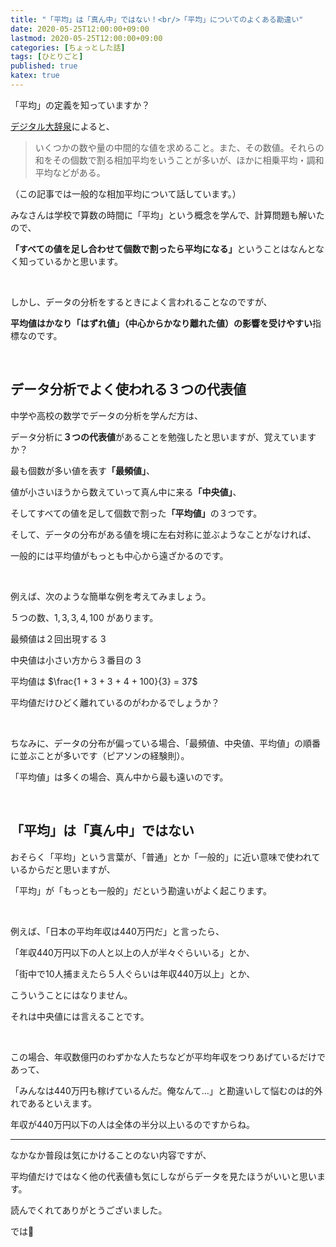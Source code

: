 ```yaml
---
title: "「平均」は「真ん中」ではない！<br/>「平均」についてのよくある勘違い"
date: 2020-05-25T12:00:00+09:00
lastmod: 2020-05-25T12:00:00+09:00
categories: [ちょっとした話]
tags: [ひとりごと]
published: true
katex: true
---
```


「平均」の定義を知っていますか？

[デジタル大辞泉](https://kotobank.jp/word/%E5%B9%B3%E5%9D%87-23195#E3.83.87.E3.82.B8.E3.82.BF.E3.83.AB.E5.A4.A7.E8.BE.9E.E6.B3.89)によると、

> いくつかの数や量の中間的な値を求めること。また、その数値。それらの和をその個数で割る相加平均をいうことが多いが、ほかに相乗平均・調和平均などがある。

（この記事では一般的な相加平均について話しています。）

<!--more-->

みなさんは学校で算数の時間に「平均」という概念を学んで、計算問題も解いたので、

<strong>「すべての値を足し合わせて個数で割ったら平均になる」</strong>ということはなんとなく知っているかと思います。

<br/>

しかし、データの分析をするときによく言われることなのですが、

**平均値はかなり「はずれ値」（中心からかなり離れた値）の影響を受けやすい**指標なのです。

<br/>

## データ分析でよく使われる３つの代表値

中学や高校の数学でデータの分析を学んだ方は、

データ分析に**３つの代表値**があることを勉強したと思いますが、覚えていますか？

最も個数が多い値を表す<strong>「最頻値」</strong>、

値が小さいほうから数えていって真ん中に来る<strong>「中央値」</strong>、

そしてすべての値を足して個数で割った<strong>「平均値」</strong>の３つです。

そして、データの分布がある値を境に左右対称に並ぶようなことがなければ、

一般的には平均値がもっとも中心から遠ざかるのです。

<br/>

例えば、次のような簡単な例を考えてみましょう。

５つの数、$1, 3, 3, 4, 100$ があります。

最頻値は２回出現する $3$

中央値は小さい方から３番目の $3$

平均値は $\frac{1 + 3 + 3 + 4 + 100}{3} = 37$

平均値だけひどく離れているのがわかるでしょうか？

<br/>

ちなみに、データの分布が偏っている場合、「最頻値、中央値、平均値」の順番に並ぶことが多いです（ピアソンの経験則）。

<postimage src="pearson-keikensoku" alt="ピアソンの経験則" />

「平均値」は多くの場合、真ん中から最も遠いのです。

<br/>

## 「平均」は「真ん中」ではない

おそらく「平均」という言葉が、「普通」とか「一般的」に近い意味で使われているからだと思いますが、

「平均」が「もっとも一般的」だという勘違いがよく起こります。

<br/>

例えば、「日本の平均年収は440万円だ」と言ったら、

「年収440万円以下の人と以上の人が半々ぐらいいる」とか、

「街中で10人捕まえたら５人ぐらいは年収440万以上」とか、

こういうことにはなりません。

それは中央値には言えることです。

<br/>

この場合、年収数億円のわずかな人たちなどが平均年収をつりあげているだけであって、

「みんなは440万円も稼げているんだ。俺なんて…」と勘違いして悩むのは的外れであるといえます。

年収が440万円以下の人は全体の半分以上いるのですからね。

<relpos link="futsu-sugakuteki" />

---

なかなか普段は気にかけることのない内容ですが、

平均値だけではなく他の代表値も気にしながらデータを見たほうがいいと思います。

読んでくれてありがとうございました。

では👋
